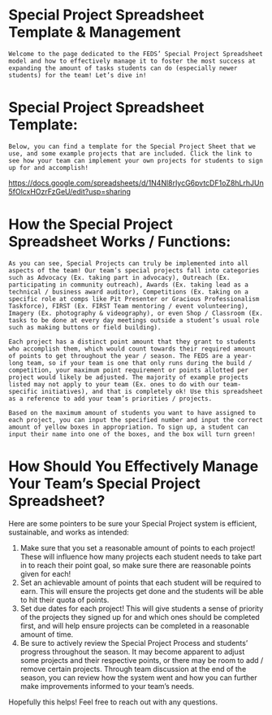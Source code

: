 # Special Project Spreadsheet Template & Management
	Welcome to the page dedicated to the FEDS’ Special Project Spreadsheet model and how to effectively manage it to foster the most success at expanding the amount of tasks students can do (especially newer students) for the team! Let’s dive in!

# Special Project Spreadsheet Template:
	Below, you can find a template for the Special Project Sheet that we use, and some example projects that are included. Click the link to see how your team can implement your own projects for students to sign up for and accomplish!

https://docs.google.com/spreadsheets/d/1N4Nl8rIycG6pvtcDF1oZ8hLrhJUn5fOlcxHOzrFzGeU/edit?usp=sharing

# How the Special Project Spreadsheet Works / Functions:
	As you can see, Special Projects can truly be implemented into all aspects of the team! Our team’s special projects fall into categories such as Advocacy (Ex. taking part in advocacy), Outreach (Ex. participating in community outreach), Awards (Ex. taking lead as a technical / business award auditor), Competitions (Ex. taking on a specific role at comps like Pit Presenter or Gracious Professionalism Taskforce), FIRST (Ex. FIRST Team mentoring / event volunteering), Imagery (Ex. photography & videography), or even Shop / Classroom (Ex. tasks to be done at every day meetings outside a student’s usual role such as making buttons or field building).

	Each project has a distinct point amount that they grant to students who accomplish them, which would count towards their required amount of points to get throughout the year / season. The FEDS are a year-long team, so if your team is one that only runs during the build / competition, your maximum point requirement or points allotted per project would likely be adjusted. The majority of example projects listed may not apply to your team (Ex. ones to do with our team-specific initiatives), and that is completely ok! Use this spreadsheet as a reference to add your team’s priorities / projects.

	Based on the maximum amount of students you want to have assigned to each project, you can input the specified number and input the correct amount of yellow boxes in appropriation. To sign up, a student can input their name into one of the boxes, and the box will turn green!

# How Should You Effectively Manage Your Team’s Special Project Spreadsheet?
Here are some pointers to be sure your Special Project system is efficient, sustainable, and works as intended:
1. Make sure that you set a reasonable amount of points to each project! These will influence how many projects each student needs to take part in to reach their point goal, so make sure there are reasonable points given for each!
2. Set an achievable amount of points that each student will be required to earn. This will ensure the projects get done and the students will be able to hit their quota of points.
3. Set due dates for each project! This will give students a sense of priority of the projects they signed up for and which ones should be completed first, and will help ensure projects can be completed in a reasonable amount of time.
4. Be sure to actively review the Special Project Process and students’ progress throughout the season. It may become apparent to adjust some projects and their respective points, or there may be room to add / remove certain projects. Through team discussion at the end of the season, you can review how the system went and how you can further make improvements informed to your team’s needs.

Hopefully this helps! Feel free to reach out with any questions.
